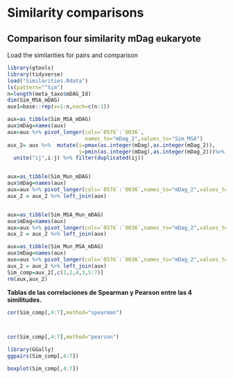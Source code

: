 # Similarity comparisons

## Comparison four similarity  mDag eukaryote

Load the similarities for pairs and comparison

```r
library(gtools)
library(tidyverse)
load("Similarities.Rdata")
ls(pattern="^Sim")
n=length(meta_taxo$mDAG_Id)
dim(Sim_MSA_mDAG)
aux1=base::rep(x=1:n,each=c(n:1))

aux=as_tibble(Sim_MSA_mDAG)
aux$mDag=names(aux)
aux=aux %>% pivot_longer(cols=`0576`:`0036`,
                         names_to="mDag_2",values_to="Sim_MSA")
aux_2= aux %>%  mutate(i=pmax(as.integer(mDag),as.integer(mDag_2)),
                       j=pmin(as.integer(mDag),as.integer(mDag_2)))%>%
  unite("ij",i:j) %>% filter(duplicated(ij))


aux=as_tibble(Sim_Mun_mDAG)
aux$mDag=names(aux)
aux=aux %>% pivot_longer(cols=`0576`:`0036`,names_to="mDag_2",values_to="Sim_Mun")
aux_2 = aux_2 %>% left_join(aux)


aux=as_tibble(Sim_MSA_Mun_mDAG)
aux$mDag=names(aux)
aux=aux %>% pivot_longer(cols=`0576`:`0036`,names_to="mDag_2",values_to="Sim_MSA_Mun")
aux_2 = aux_2 %>% left_join(aux)

aux=as_tibble(Sim_Mun_MSA_mDAG)
aux$mDag=names(aux)
aux=aux %>% pivot_longer(cols=`0576`:`0036`,names_to="mDag_2",values_to="Sim_Mun_MSA")
aux_2 = aux_2 %>% left_join(aux)
Sim_comp=aux_2[,c(1,2,4,3,5:7)]
rm(aux,aux_2)
```

**Tablas de las correlaciones de Spearman y Pearson entre las 4 similitudes.**

```r
cor(Sim_comp[,4:7],method="spearman")



cor(Sim_comp[,4:7],method="pearson")
```


```r
library(GGally)
ggpairs(Sim_comp[,4:7])
```

```r
boxplot(Sim_comp[,4:7])
```

